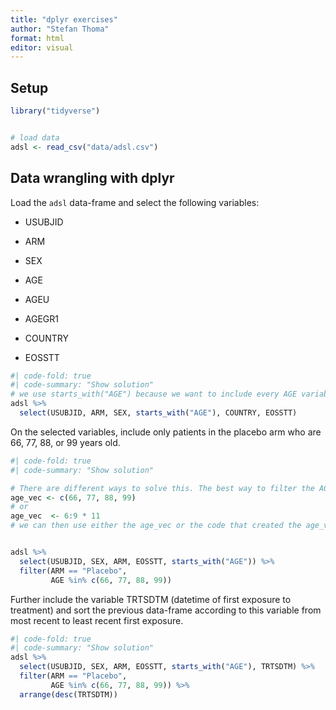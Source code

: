 ```yaml
---
title: "dplyr exercises"
author: "Stefan Thoma"
format: html
editor: visual
---
```


## Setup

```r
library("tidyverse")


# load data
adsl <- read_csv("data/adsl.csv")
```

## Data wrangling with dplyr

Load the `adsl` data-frame and select the following variables:

-   USUBJID

-   ARM

-   SEX

-   AGE

-   AGEU

-   AGEGR1

-   COUNTRY

-   EOSSTT

```r
#| code-fold: true
#| code-summary: "Show solution"
# we use starts_with("AGE") because we want to include every AGE variable that is in the original data-frame, instead, we could also list all AGE variables separately.
adsl %>% 
  select(USUBJID, ARM, SEX, starts_with("AGE"), COUNTRY, EOSSTT)


```

On the selected variables, include only patients in the placebo arm who are 66, 77, 88, or 99 years old.

```r
#| code-fold: true
#| code-summary: "Show solution"

# There are different ways to solve this. The best way to filter the AGE is to create a vector c(66, 77, 88, 99) and then use the %in% operator. The vector can be created in different ways, e.g.: 
age_vec <- c(66, 77, 88, 99)
# or 
age_vec  <- 6:9 * 11
# we can then use either the age_vec or the code that created the age_vec directly as a statement in the filter function:


adsl %>% 
  select(USUBJID, SEX, ARM, EOSSTT, starts_with("AGE")) %>% 
  filter(ARM == "Placebo",
         AGE %in% c(66, 77, 88, 99))
```

Further include the variable TRTSDTM (datetime of first exposure to treatment) and sort the previous data-frame according to this variable from most recent to least recent first exposure.

```r
#| code-fold: true
#| code-summary: "Show solution"
adsl %>% 
  select(USUBJID, SEX, ARM, EOSSTT, starts_with("AGE"), TRTSDTM) %>% 
  filter(ARM == "Placebo",
         AGE %in% c(66, 77, 88, 99)) %>% 
  arrange(desc(TRTSDTM))
```
